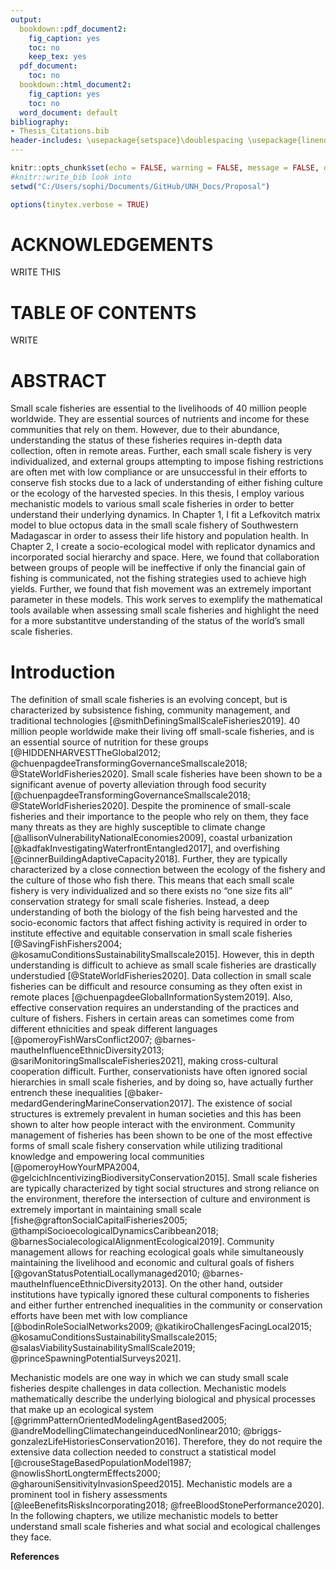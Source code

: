 ```yaml
---
output:
  bookdown::pdf_document2:
    fig_caption: yes
    toc: no
    keep_tex: yes
  pdf_document:
    toc: no
  bookdown::html_document2:
    fig_caption: yes
    toc: no
  word_document: default
bibliography:
- Thesis_Citations.bib
header-includes: \usepackage{setspace}\doublespacing \usepackage{lineno} \usepackage{placeins}
---
```


\pagenumbering{gobble}

\begin{center}
	
\textbf{\Large Mechanistic models of human decision-making and ecological dynamics in small-scale fisheries}
	
\textsc{BY \\ Sophie Wulfing}
\vspace{3 mm}

\textsc{B.S., Colorado College, 2019 \\ }
\vspace{3 mm}
\textsc{THESIS}

\vspace{3 mm}
\textsc{Submitted to the University of New Hampshire \\ in Partial Fulfillment of \\ the Requirements of the Degree of \\ Master of Science \\ in \\ Marine Biology \\ May 2023}

\end{center}

\newpage

\pagenumbering{roman}

```r
knitr::opts_chunk$set(echo = FALSE, warning = FALSE, message = FALSE, dev="cairo_pdf")
#knitr::write_bib look into
setwd("C:/Users/sophi/Documents/GitHub/UNH_Docs/Proposal")

```

```r
options(tinytex.verbose = TRUE)
```

# ACKNOWLEDGEMENTS

WRITE THIS

\newpage

# TABLE OF CONTENTS

WRITE

\newpage

# ABSTRACT

Small scale fisheries are essential to the livelihoods of 40 million people worldwide. They are essential sources of nutrients and income for these communities that rely on them. However, due to their abundance, understanding the status of these fisheries requires in-depth data collection, often in remote areas. Further, each small scale fishery is very individualized, and external groups attempting to impose fishing restrictions are often met with low compliance or are unsuccessful in their efforts to conserve fish stocks due to a lack of understanding of either fishing culture or the ecology of the harvested species. In this thesis, I employ various mechanistic models to various small scale fisheries in order to better understand their underlying dynamics. In Chapter 1, I fit a Lefkovitch matrix model to blue octopus data in the small scale fishery of Southwestern Madagascar in order to assess their life history and population health. In Chapter 2, I create a socio-ecological model with replicator dynamics and incorporated social hierarchy and space. Here, we found that collaboration between groups of people will be ineffective if only the financial gain of fishing is communicated, not the fishing strategies used to achieve high yields. Further, we found that fish movement was an extremely important parameter in these models. This work serves to exemplify the mathematical tools available when assessing small scale fisheries and highlight the need for a more substantitve understanding of the status of the world's small scale fisheries.

\newpage

\pagenumbering{arabic}

# Introduction

The definition of small scale fisheries is an evolving concept, but is characterized by subsistence fishing, community management, and traditional technologies [@smithDefiningSmallScaleFisheries2019]. 40 million people worldwide make their living off small-scale fisheries, and is an essential source of nutrition for these groups [@HIDDENHARVESTTheGlobal2012; @chuenpagdeeTransformingGovernanceSmallscale2018; @StateWorldFisheries2020]. Small scale fisheries have been shown to be a significant avenue of poverty alleviation through food security [@chuenpagdeeTransformingGovernanceSmallscale2018; @StateWorldFisheries2020]. Despite the prominence of small-scale fisheries and their importance to the people who rely on them, they face many threats as they are highly susceptible to climate change [@allisonVulnerabilityNationalEconomies2009], coastal urbanization [@kadfakInvestigatingWaterfrontEntangled2017], and overfishing [@cinnerBuildingAdaptiveCapacity2018]. Further, they are typically characterized by a close connection between the ecology of the fishery and the culture of those who fish there. This means that each small scale fishery is very individualized and so there exists no “one size fits all” conservation strategy for small scale fisheries. Instead, a deep understanding of both the biology of the fish being harvested and the socio-economic factors that affect fishing activity is required in order to institute effective and equitable conservation in small scale fisheries [@SavingFishFishers2004; @kosamuConditionsSustainabilitySmallscale2015].
However, this in depth understanding is difficult to achieve as small scale fisheries are drastically understudied [@StateWorldFisheries2020]. Data collection in small scale fisheries can be difficult and resource consuming as they often exist in remote places [@chuenpagdeeGlobalInformationSystem2019]. Also, effective conservation requires an understanding of the practices and culture of fishers. Fishers in certain areas can sometimes come from different ethnicities and speak different languages [@pomeroyFishWarsConflict2007; @barnes-mautheInfluenceEthnicDiversity2013; @sariMonitoringSmallscaleFisheries2021], making cross-cultural cooperation difficult. Further, conservationists have often ignored social hierarchies in small scale fisheries, and by doing so, have actually further entrench these inequalities [@baker-medardGenderingMarineConservation2017]. The existence of social structures is extremely prevalent in human societies and this has been shown to alter how people interact with the environment.
Community management of fisheries has been shown to be one of the most effective forms of small scale fishery conservation while utilizing traditional knowledge and empowering local communities [@pomeroyHowYourMPA2004, @gelcichIncentivizingBiodiversityConservation2015]. Small scale fisheries are typically characterized by tight social structures and strong reliance on the environment, therefore the intersection of culture and environment is extremely important in maintaining small scale [fishe@graftonSocialCapitalFisheries2005; @thampiSocioecologicalDynamicsCaribbean2018; @barnesSocialecologicalAlignmentEcological2019]. Community management allows for reaching ecological goals while simultaneously maintaining the livelihood and economic and cultural goals of fishers [@govanStatusPotentialLocallymanaged2010; @barnes-mautheInfluenceEthnicDiversity2013]. On the other hand, outsider institutions have typically ignored these cultural components to fisheries and either further entrenched inequalities in the community or conservation efforts have been met with low compliance [@bodinRoleSocialNetworks2009; @katikiroChallengesFacingLocal2015; @kosamuConditionsSustainabilitySmallscale2015; @salasViabilitySustainabilitySmallScale2019; @princeSpawningPotentialSurveys2021].

Mechanistic models are one way in which we can study small scale fisheries despite challenges in data collection. Mechanistic models mathematically describe the underlying biological and physical processes that make up an ecological system [@grimmPatternOrientedModelingAgentBased2005; @andreModellingClimatechangeinducedNonlinear2010; @briggs-gonzalezLifeHistoriesConservation2016]. Therefore, they do not require the extensive data collection needed to construct a statistical model [@crouseStageBasedPopulationModel1987; @nowlisShortLongtermEffects2000; @gharouniSensitivityInvasionSpeed2015]. Mechanistic models are a prominent tool in fishery assessments [@leeBenefitsRisksIncorporating2018; @freeBloodStonePerformance2020]. In the following chapters, we utilize mechanistic models to better understand small scale fisheries and what social and ecological challenges they face.

\newpage

**References**






